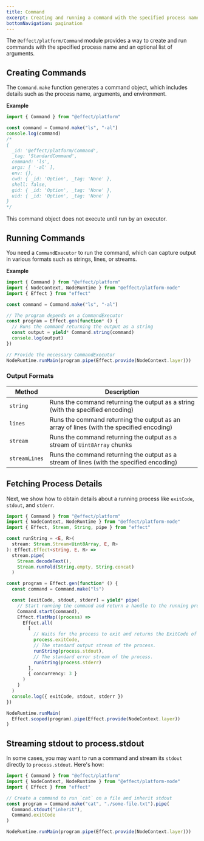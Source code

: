 ```yaml
---
title: Command
excerpt: Creating and running a command with the specified process name and an optional list of arguments
bottomNavigation: pagination
---
```


The `@effect/platform/Command` module provides a way to create and run commands with the specified process name and an optional list of arguments.

## Creating Commands

The `Command.make` function generates a command object, which includes details such as the process name, arguments, and environment.

**Example**

```ts twoslash
import { Command } from "@effect/platform"

const command = Command.make("ls", "-al")
console.log(command)
/*
{
  _id: '@effect/platform/Command',
  _tag: 'StandardCommand',
  command: 'ls',
  args: [ '-al' ],
  env: {},
  cwd: { _id: 'Option', _tag: 'None' },
  shell: false,
  gid: { _id: 'Option', _tag: 'None' },
  uid: { _id: 'Option', _tag: 'None' }
}
*/
```

This command object does not execute until run by an executor.

## Running Commands

You need a `CommandExecutor` to run the command, which can capture output in various formats such as strings, lines, or streams.

**Example**

```ts twoslash
import { Command } from "@effect/platform"
import { NodeContext, NodeRuntime } from "@effect/platform-node"
import { Effect } from "effect"

const command = Command.make("ls", "-al")

// The program depends on a CommandExecutor
const program = Effect.gen(function* () {
  // Runs the command returning the output as a string
  const output = yield* Command.string(command)
  console.log(output)
})

// Provide the necessary CommandExecutor
NodeRuntime.runMain(program.pipe(Effect.provide(NodeContext.layer)))
```

### Output Formats

| Method        | Description                                                                              |
| ------------- | ---------------------------------------------------------------------------------------- |
| `string`      | Runs the command returning the output as a string (with the specified encoding)          |
| `lines`       | Runs the command returning the output as an array of lines (with the specified encoding) |
| `stream`      | Runs the command returning the output as a stream of `Uint8Array` chunks                 |
| `streamLines` | Runs the command returning the output as a stream of lines (with the specified encoding) |

## Fetching Process Details

Next, we show how to obtain details about a running process like `exitCode`, `stdout`, and `stderr`.

```ts twoslash
import { Command } from "@effect/platform"
import { NodeContext, NodeRuntime } from "@effect/platform-node"
import { Effect, Stream, String, pipe } from "effect"

const runString = <E, R>(
  stream: Stream.Stream<Uint8Array, E, R>
): Effect.Effect<string, E, R> =>
  stream.pipe(
    Stream.decodeText(),
    Stream.runFold(String.empty, String.concat)
  )

const program = Effect.gen(function* () {
  const command = Command.make("ls")

  const [exitCode, stdout, stderr] = yield* pipe(
    // Start running the command and return a handle to the running process.
    Command.start(command),
    Effect.flatMap((process) =>
      Effect.all(
        [
          // Waits for the process to exit and returns the ExitCode of the command that was run.
          process.exitCode,
          // The standard output stream of the process.
          runString(process.stdout),
          // The standard error stream of the process.
          runString(process.stderr)
        ],
        { concurrency: 3 }
      )
    )
  )
  console.log({ exitCode, stdout, stderr })
})

NodeRuntime.runMain(
  Effect.scoped(program).pipe(Effect.provide(NodeContext.layer))
)
```

## Streaming stdout to process.stdout

In some cases, you may want to run a command and stream its `stdout` directly to `process.stdout`. Here's how:

```ts twoslash
import { Command } from "@effect/platform"
import { NodeContext, NodeRuntime } from "@effect/platform-node"
import { Effect } from "effect"

// Create a command to run `cat` on a file and inherit stdout
const program = Command.make("cat", "./some-file.txt").pipe(
  Command.stdout("inherit"),
  Command.exitCode
)

NodeRuntime.runMain(program.pipe(Effect.provide(NodeContext.layer)))
```
